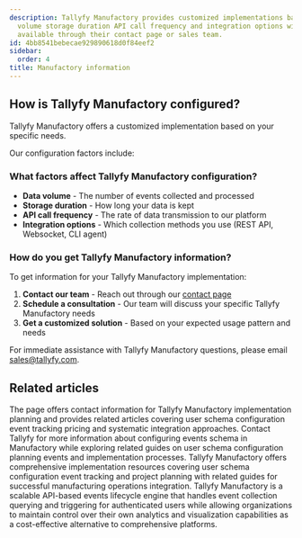 ```yaml
---
description: Tallyfy Manufactory provides customized implementations based on data
  volume storage duration API call frequency and integration options with consultation
  available through their contact page or sales team.
id: 4bb8541bebecae929890618d0f84eef2
sidebar:
  order: 4
title: Manufactory information
---
```


## How is Tallyfy Manufactory configured?

Tallyfy Manufactory offers a customized implementation based on your specific needs.

Our configuration factors include:

### What factors affect Tallyfy Manufactory configuration?

- **Data volume** - The number of events collected and processed
- **Storage duration** - How long your data is kept
- **API call frequency** - The rate of data transmission to our platform
- **Integration options** - Which collection methods you use (REST API, Websocket, CLI agent)

### How do you get Tallyfy Manufactory information?

To get information for your Tallyfy Manufactory implementation:

1. **Contact our team** - Reach out through our [contact page](https://tallyfy.com/contact-us/)
2. **Schedule a consultation** - Our team will discuss your specific Tallyfy Manufactory needs
3. **Get a customized solution** - Based on your expected usage pattern and needs

For immediate assistance with Tallyfy Manufactory questions, please email [sales@tallyfy.com](mailto:sales@tallyfy.com).


## Related articles
<CardGrid>
<LinkTitleCard header="<b>Implementation > Planning</b>" href="/products/manufactory/implementation/planning/" > The page offers contact information for Tallyfy Manufactory implementation planning and provides related articles covering user schema configuration event tracking pricing and systematic integration approaches. </LinkTitleCard>
<LinkTitleCard header="<b>Implementation > Configuring events schema</b>" href="/products/manufactory/implementation/configuring_events_schema/" > Contact Tallyfy for more information about configuring events schema in Manufactory while exploring related guides on user schema configuration planning events and implementation processes. </LinkTitleCard>
<LinkTitleCard header="<b>Implementation > Configuring user schema</b>" href="/products/manufactory/implementation/configuring_users_schema/" > Tallyfy Manufactory offers comprehensive implementation resources covering user schema configuration event tracking and project planning with related guides for successful manufacturing operations integration. </LinkTitleCard>
<LinkTitleCard header="<b>Overview</b>" href="/products/manufactory/" > Tallyfy Manufactory is a scalable API-based events lifecycle engine that handles event collection querying and triggering for authenticated users while allowing organizations to maintain control over their own analytics and visualization capabilities as a cost-effective alternative to comprehensive platforms. </LinkTitleCard>
</CardGrid>